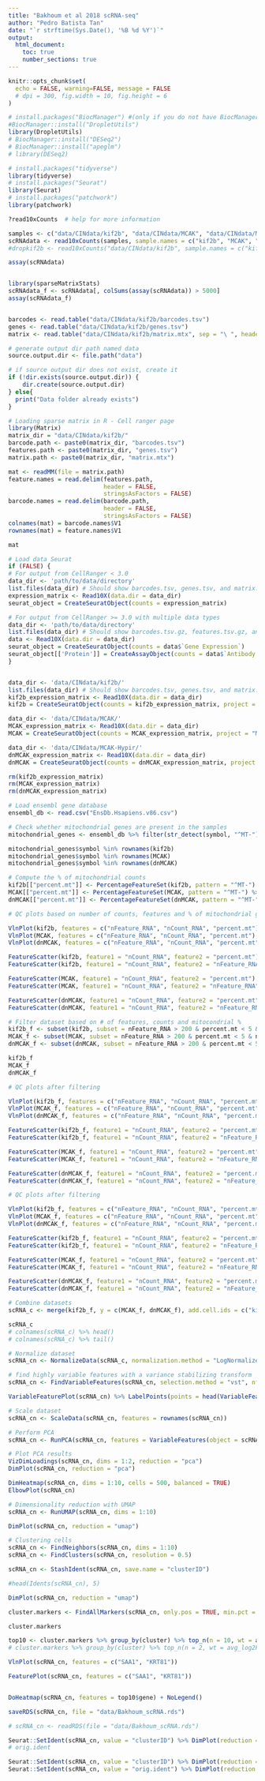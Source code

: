 ---
title: "Bakhoum et al 2018 scRNA-seq"
author: "Pedro Batista Tan"
date: "`r strftime(Sys.Date(), '%B %d %Y')`"
output: 
  html_document:
    toc: true
    number_sections: true
---

```{r setup, include=FALSE}
knitr::opts_chunk$set(
  echo = FALSE, warning=FALSE, message = FALSE
  # dpi = 300, fig.width = 10, fig.height = 6
)

# install.packages("BiocManager") #(only if you do not have BiocManager)
#BiocManager::install("DropletUtils")
library(DropletUtils)
# BiocManager::install("DESeq2")
# BiocManager::install("apeglm")
# library(DESeq2)

# install.packages("tidyverse")
library(tidyverse)
# install.packages("Seurat")
library(Seurat)
# install.packages("patchwork")
library(patchwork)
```

```{r load_data, include=FALSE}
?read10xCounts  # help for more information

samples <- c("data/CINdata/kif2b", "data/CINdata/MCAK", "data/CINdata/MCAK-Hypir")
scRNAdata <- read10xCounts(samples, sample.names = c("kif2b", "MCAK", "dnMCAK"))
#dropkif2b <- read10xCounts("data/CINdata/kif2b", sample.names = c("kif2b"))

assay(scRNAdata)


library(sparseMatrixStats)
scRNAdata_f <- scRNAdata[, colSums(assay(scRNAdata)) > 5000] 
assay(scRNAdata_f)


barcodes <- read.table("data/CINdata/kif2b/barcodes.tsv")
genes <- read.table("data/CINdata/kif2b/genes.tsv")
matrix <- read.table("data/CINdata/kif2b/matrix.mtx", sep = "\ ", header = TRUE, fill = TRUE)

# generate output dir path named data
source.output.dir <- file.path("data")

# if source output dir does not exist, create it
if (!dir.exists(source.output.dir)) {
    dir.create(source.output.dir)
} else{
  print("Data folder already exists")
}
```

```{r}
# Loading sparse matrix in R - Cell ranger page
library(Matrix)
matrix_dir = "data/CINdata/kif2b/"
barcode.path <- paste0(matrix_dir, "barcodes.tsv")
features.path <- paste0(matrix_dir, "genes.tsv")
matrix.path <- paste0(matrix_dir, "matrix.mtx")

mat <- readMM(file = matrix.path)
feature.names = read.delim(features.path,
                           header = FALSE,
                           stringsAsFactors = FALSE)
barcode.names = read.delim(barcode.path,
                           header = FALSE,
                           stringsAsFactors = FALSE)
colnames(mat) = barcode.names$V1
rownames(mat) = feature.names$V1

mat

```

```{r}
# Load data Seurat
if (FALSE) {
# For output from CellRanger < 3.0
data_dir <- 'path/to/data/directory'
list.files(data_dir) # Should show barcodes.tsv, genes.tsv, and matrix.mtx
expression_matrix <- Read10X(data.dir = data_dir)
seurat_object = CreateSeuratObject(counts = expression_matrix)

# For output from CellRanger >= 3.0 with multiple data types
data_dir <- 'path/to/data/directory'
list.files(data_dir) # Should show barcodes.tsv.gz, features.tsv.gz, and matrix.mtx.gz
data <- Read10X(data.dir = data_dir)
seurat_object = CreateSeuratObject(counts = data$`Gene Expression`)
seurat_object[['Protein']] = CreateAssayObject(counts = data$`Antibody Capture`)
}


data_dir <- 'data/CINdata/kif2b/'
list.files(data_dir) # Should show barcodes.tsv, genes.tsv, and matrix.mtx
kif2b_expression_matrix <- Read10X(data.dir = data_dir)
kif2b = CreateSeuratObject(counts = kif2b_expression_matrix, project = "kif2b")

data_dir <- 'data/CINdata/MCAK/'
MCAK_expression_matrix <- Read10X(data.dir = data_dir)
MCAK = CreateSeuratObject(counts = MCAK_expression_matrix, project = "MCAK")

data_dir <- 'data/CINdata/MCAK-Hypir/'
dnMCAK_expression_matrix <- Read10X(data.dir = data_dir)
dnMCAK = CreateSeuratObject(counts = dnMCAK_expression_matrix, project = "dnMCAK")

rm(kif2b_expression_matrix)
rm(MCAK_expression_matrix)
rm(dnMCAK_expression_matrix)
```

```{r}
# Load ensembl gene database
ensembl_db <- read.csv("EnsDb.Hsapiens.v86.csv")

# Check whether mitochondrial genes are present in the samples
mitochondrial_genes <- ensembl_db %>% filter(str_detect(symbol, "^MT-"))

mitochondrial_genes$symbol %in% rownames(kif2b)
mitochondrial_genes$symbol %in% rownames(MCAK)
mitochondrial_genes$symbol %in% rownames(dnMCAK)

# Compute the % of mitochondrial counts
kif2b[["percent.mt"]] <- PercentageFeatureSet(kif2b, pattern = "^MT-") %>% mutate_all(~replace(., is.na(.), 0))
MCAK[["percent.mt"]] <- PercentageFeatureSet(MCAK, pattern = "^MT-") %>% mutate_all(~replace(., is.na(.), 0))
dnMCAK[["percent.mt"]] <- PercentageFeatureSet(dnMCAK, pattern = "^MT-") %>% mutate_all(~replace(., is.na(.), 0))

```

```{r}
# QC plots based on number of counts, features and % of mitochondrial genes

VlnPlot(kif2b, features = c("nFeature_RNA", "nCount_RNA", "percent.mt"), ncol = 3)
VlnPlot(MCAK, features = c("nFeature_RNA", "nCount_RNA", "percent.mt"), ncol = 3)
VlnPlot(dnMCAK, features = c("nFeature_RNA", "nCount_RNA", "percent.mt"), ncol = 3)

FeatureScatter(kif2b, feature1 = "nCount_RNA", feature2 = "percent.mt") +
FeatureScatter(kif2b, feature1 = "nCount_RNA", feature2 = "nFeature_RNA")

FeatureScatter(MCAK, feature1 = "nCount_RNA", feature2 = "percent.mt") +
FeatureScatter(MCAK, feature1 = "nCount_RNA", feature2 = "nFeature_RNA")

FeatureScatter(dnMCAK, feature1 = "nCount_RNA", feature2 = "percent.mt") +
FeatureScatter(dnMCAK, feature1 = "nCount_RNA", feature2 = "nFeature_RNA")

```

```{r}
# Filter dataset based on # of features, counts and mitocondrial %
kif2b_f <- subset(kif2b, subset = nFeature_RNA > 200 & percent.mt < 5 & nCount_RNA > 5000)
MCAK_f <- subset(MCAK, subset = nFeature_RNA > 200 & percent.mt < 5 & nCount_RNA > 5000)
dnMCAK_f <- subset(dnMCAK, subset = nFeature_RNA > 200 & percent.mt < 5 & nCount_RNA > 5000)

kif2b_f
MCAK_f
dnMCAK_f
```

```{r}
# QC plots after filtering

VlnPlot(kif2b_f, features = c("nFeature_RNA", "nCount_RNA", "percent.mt"), ncol = 3)
VlnPlot(MCAK_f, features = c("nFeature_RNA", "nCount_RNA", "percent.mt"), ncol = 3)
VlnPlot(dnMCAK_f, features = c("nFeature_RNA", "nCount_RNA", "percent.mt"), ncol = 3)

FeatureScatter(kif2b_f, feature1 = "nCount_RNA", feature2 = "percent.mt") +
FeatureScatter(kif2b_f, feature1 = "nCount_RNA", feature2 = "nFeature_RNA")

FeatureScatter(MCAK_f, feature1 = "nCount_RNA", feature2 = "percent.mt") +
FeatureScatter(MCAK_f, feature1 = "nCount_RNA", feature2 = "nFeature_RNA")

FeatureScatter(dnMCAK_f, feature1 = "nCount_RNA", feature2 = "percent.mt") +
FeatureScatter(dnMCAK_f, feature1 = "nCount_RNA", feature2 = "nFeature_RNA")

```

```{r}
# QC plots after filtering

VlnPlot(kif2b_f, features = c("nFeature_RNA", "nCount_RNA", "percent.mt"), ncol = 3)
VlnPlot(MCAK_f, features = c("nFeature_RNA", "nCount_RNA", "percent.mt"), ncol = 3)
VlnPlot(dnMCAK_f, features = c("nFeature_RNA", "nCount_RNA", "percent.mt"), ncol = 3)

FeatureScatter(kif2b_f, feature1 = "nCount_RNA", feature2 = "percent.mt") +
FeatureScatter(kif2b_f, feature1 = "nCount_RNA", feature2 = "nFeature_RNA")

FeatureScatter(MCAK_f, feature1 = "nCount_RNA", feature2 = "percent.mt") +
FeatureScatter(MCAK_f, feature1 = "nCount_RNA", feature2 = "nFeature_RNA")

FeatureScatter(dnMCAK_f, feature1 = "nCount_RNA", feature2 = "percent.mt") +
FeatureScatter(dnMCAK_f, feature1 = "nCount_RNA", feature2 = "nFeature_RNA")

```

```{r}
# Combine datasets
scRNA_c <- merge(kif2b_f, y = c(MCAK_f, dnMCAK_f), add.cell.ids = c("kif2b", "MCAK", "dnMCAK"), project = "BakhoumCIN2018")

scRNA_c
# colnames(scRNA_c) %>% head()
# colnames(scRNA_c) %>% tail()

```

```{r}
# Normalize dataset
scRNA_cn <- NormalizeData(scRNA_c, normalization.method = "LogNormalize", scale.factor = 10000)

# find highly variable features with a variance stabilizing transform
scRNA_cn <- FindVariableFeatures(scRNA_cn, selection.method = "vst", nfeatures = 2000)

VariableFeaturePlot(scRNA_cn) %>% LabelPoints(points = head(VariableFeatures(scRNA_cn), 10), repel = TRUE)

```
```{r}
# Scale dataset
scRNA_cn <- ScaleData(scRNA_cn, features = rownames(scRNA_cn))

# Perform PCA
scRNA_cn <- RunPCA(scRNA_cn, features = VariableFeatures(object = scRNA_cn))

```

```{r}
# Plot PCA results
VizDimLoadings(scRNA_cn, dims = 1:2, reduction = "pca")
DimPlot(scRNA_cn, reduction = "pca")

DimHeatmap(scRNA_cn, dims = 1:10, cells = 500, balanced = TRUE)
ElbowPlot(scRNA_cn)

```

```{r}
# Dimensionality reduction with UMAP
scRNA_cn <- RunUMAP(scRNA_cn, dims = 1:10)

DimPlot(scRNA_cn, reduction = "umap")

```

```{r}
# Clustering cells
scRNA_cn <- FindNeighbors(scRNA_cn, dims = 1:10)
scRNA_cn <- FindClusters(scRNA_cn, resolution = 0.5)

scRNA_cn <- StashIdent(scRNA_cn, save.name = "clusterID")

#head(Idents(scRNA_cn), 5)
```

```{r}
DimPlot(scRNA_cn, reduction = "umap")

```

```{r}
cluster.markers <- FindAllMarkers(scRNA_cn, only.pos = TRUE, min.pct = 0.25, logfc.threshold = 0.25)

cluster.markers

top10 <- cluster.markers %>% group_by(cluster) %>% top_n(n = 10, wt = avg_log2FC)
# cluster.markers %>% group_by(cluster) %>% top_n(n = 2, wt = avg_log2FC)

```

```{r}
VlnPlot(scRNA_cn, features = c("SAA1", "KRT81"))

FeaturePlot(scRNA_cn, features = c("SAA1", "KRT81"))


DoHeatmap(scRNA_cn, features = top10$gene) + NoLegend()

```

```{r}
saveRDS(scRNA_cn, file = "data/Bakhoum_scRNA.rds")

# scRNA_cn <- readRDS(file = "data/Bakhoum_scRNA.rds")

Seurat::SetIdent(scRNA_cn, value = "clusterID") %>% DimPlot(reduction = "umap")
# orig.ident
```

```{r}
Seurat::SetIdent(scRNA_cn, value = "clusterID") %>% DimPlot(reduction = "umap")
Seurat::SetIdent(scRNA_cn, value = "orig.ident") %>% DimPlot(reduction = "umap")

```